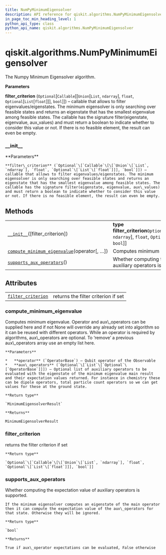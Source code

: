 ```yaml
---
title: NumPyMinimumEigensolver
description: API reference for qiskit.algorithms.NumPyMinimumEigensolver
in_page_toc_min_heading_level: 1
python_api_type: class
python_api_name: qiskit.algorithms.NumPyMinimumEigensolver
---
```


# qiskit.algorithms.NumPyMinimumEigensolver

<Class id="qiskit.algorithms.NumPyMinimumEigensolver" isDedicatedPage={true} github="https://github.com/qiskit/qiskit/tree/stable/0.18/qiskit/algorithms/minimum_eigen_solvers/numpy_minimum_eigen_solver.py" signature="NumPyMinimumEigensolver(filter_criterion=None)">
  The Numpy Minimum Eigensolver algorithm.

  **Parameters**

  **filter\_criterion** (`Optional`\[`Callable`\[\[`Union`\[`List`, `ndarray`], `float`, `Optional`\[`List`\[`float`]]], `bool`]]) – callable that allows to filter eigenvalues/eigenstates. The minimum eigensolver is only searching over feasible states and returns an eigenstate that has the smallest eigenvalue among feasible states. The callable has the signature filter(eigenstate, eigenvalue, aux\_values) and must return a boolean to indicate whether to consider this value or not. If there is no feasible element, the result can even be empty.

  ### \_\_init\_\_

  <Function id="qiskit.algorithms.NumPyMinimumEigensolver.__init__" name="__init__" signature="__init__(filter_criterion=None)">
    **Parameters**

    **filter\_criterion** (`Optional`\[`Callable`\[\[`Union`\[`List`, `ndarray`], `float`, `Optional`\[`List`\[`float`]]], `bool`]]) – callable that allows to filter eigenvalues/eigenstates. The minimum eigensolver is only searching over feasible states and returns an eigenstate that has the smallest eigenvalue among feasible states. The callable has the signature filter(eigenstate, eigenvalue, aux\_values) and must return a boolean to indicate whether to consider this value or not. If there is no feasible element, the result can even be empty.
  </Function>

  ## Methods

  |                                                                                                                                                                                              |                                                                                                                                    |
  | -------------------------------------------------------------------------------------------------------------------------------------------------------------------------------------------- | ---------------------------------------------------------------------------------------------------------------------------------- |
  | [`__init__`](#qiskit.algorithms.NumPyMinimumEigensolver.__init__ "qiskit.algorithms.NumPyMinimumEigensolver.__init__")(\[filter\_criterion])                                                 | **type filter\_criterion**`Optional`\[`Callable`\[\[`Union`\[`List`, `ndarray`], `float`, `Optional`\[`List`\[`float`]]], `bool`]] |
  | [`compute_minimum_eigenvalue`](#qiskit.algorithms.NumPyMinimumEigensolver.compute_minimum_eigenvalue "qiskit.algorithms.NumPyMinimumEigensolver.compute_minimum_eigenvalue")(operator\[, …]) | Computes minimum eigenvalue.                                                                                                       |
  | [`supports_aux_operators`](#qiskit.algorithms.NumPyMinimumEigensolver.supports_aux_operators "qiskit.algorithms.NumPyMinimumEigensolver.supports_aux_operators")()                           | Whether computing the expectation value of auxiliary operators is supported.                                                       |

  ## Attributes

  |                                                                                                                                                |                                     |
  | ---------------------------------------------------------------------------------------------------------------------------------------------- | ----------------------------------- |
  | [`filter_criterion`](#qiskit.algorithms.NumPyMinimumEigensolver.filter_criterion "qiskit.algorithms.NumPyMinimumEigensolver.filter_criterion") | returns the filter criterion if set |

  ### compute\_minimum\_eigenvalue

  <Function id="qiskit.algorithms.NumPyMinimumEigensolver.compute_minimum_eigenvalue" name="compute_minimum_eigenvalue" signature="compute_minimum_eigenvalue(operator, aux_operators=None)">
    Computes minimum eigenvalue. Operator and aux\_operators can be supplied here and if not None will override any already set into algorithm so it can be reused with different operators. While an operator is required by algorithms, aux\_operators are optional. To ‘remove’ a previous aux\_operators array use an empty list here.

    **Parameters**

    *   **operator** (`OperatorBase`) – Qubit operator of the Observable
    *   **aux\_operators** (`Optional`\[`List`\[`Optional`\[`OperatorBase`]]]) – Optional list of auxiliary operators to be evaluated with the eigenstate of the minimum eigenvalue main result and their expectation values returned. For instance in chemistry these can be dipole operators, total particle count operators so we can get values for these at the ground state.

    **Return type**

    `MinimumEigensolverResult`

    **Returns**

    MinimumEigensolverResult
  </Function>

  ### filter\_criterion

  <Function id="qiskit.algorithms.NumPyMinimumEigensolver.filter_criterion" name="filter_criterion" signature="property filter_criterion">
    returns the filter criterion if set

    **Return type**

    `Optional`\[`Callable`\[\[`Union`\[`List`, `ndarray`], `float`, `Optional`\[`List`\[`float`]]], `bool`]]
  </Function>

  ### supports\_aux\_operators

  <Function id="qiskit.algorithms.NumPyMinimumEigensolver.supports_aux_operators" name="supports_aux_operators" signature="classmethod supports_aux_operators()">
    Whether computing the expectation value of auxiliary operators is supported.

    If the minimum eigensolver computes an eigenstate of the main operator then it can compute the expectation value of the aux\_operators for that state. Otherwise they will be ignored.

    **Return type**

    `bool`

    **Returns**

    True if aux\_operator expectations can be evaluated, False otherwise
  </Function>
</Class>

